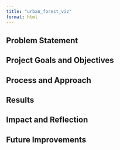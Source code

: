 ```yaml
---
title: "urban_forest_viz"
format: html
---
```


## Problem Statement

## Project Goals and Objectives

## Process and Approach

## Results

## Impact and Reflection

## Future Improvements
